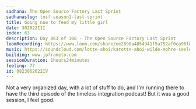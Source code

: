 ```yaml
---
sadhana: The Open Source Factory Last Sprint
sadhanaslug: tosf-season1-last-sprint
title: Going now to feed my little girl
date: 302022III
index: 63
description: Day 063 of 108 - The Open Source Factory Last Sprint
loomRecording: https://www.loom.com/share/ee2898a4854941f5a752af0ca96f8b29
music: https://soundcloud.com/lotte-ahoi/karotte-ahoi-wilde-mohre-seelenschaukel-2021
building: www.jpfraneto.com
sessionDuration: 1hours24minutes
feeling: 77
id: 0823062022IV
---
```


Not a very organized day, with a lot of stuff to do, and I'm running there to have the third episode of the timeless integration podcast! But it was a good session, I feel good.
